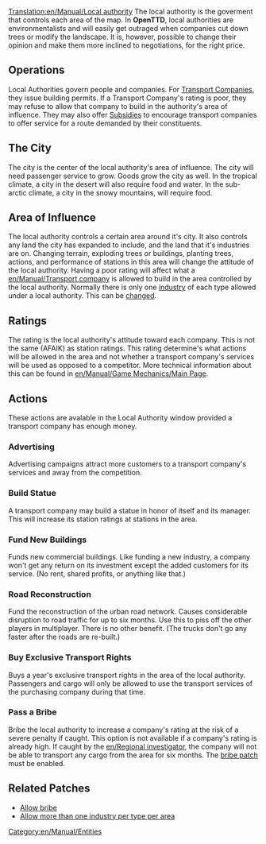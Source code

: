 [[Translation:en/Manual/Local authority]]
The local authority is the goverment that controls each area of the map. In '''OpenTTD''',
local authorities are environmentalists and will easily get outraged when companies cut down trees or modify the landscape. It is, however, possible to change their opinion
and make them more inclined to negotiations, for the right price.


==Operations==
Local Authorities govern people and companies. For [[en/Manual/Transport company|Transport Companies]], they issue building permits. If a Transport Company's rating is poor, they may refuse to allow that company to build in the authority's area of influence. They may also offer [[en/Manual/Subsidy|Subsidies]] to encourage transport companies to offer service for a route demanded by their constituents.

==The City==
The city is the center of the local authority's area of influence.
The city will need passenger service to grow. Goods grow the city as well. In the tropical climate, a city in the desert will also require food and water. In the sub-arctic climate, a city in the snowy mountains, will require food.

==Area of Influence==
The local authority controls a certain area around it's city. It also controls any land the city has expanded to include, and the land that it's industries are on. Changing terrain, exploding trees or buildings, planting trees, actions, and performance of stations in this area will change the attitude of the local authority. Having a poor rating will affect what a [[en/Manual/Transport company]] is allowed to build in the area controlled by the local authority. Normally there is only one [[en/Manual/Industries|industry]] of each type allowed  under a local authority. This can be [[en/Archive/Manual/Settings/Multiple industries per town|changed]].

==Ratings==
The rating is the local authority's attitude toward each company. This is not the same (AFAIK) as station ratings. This rating determine's what actions will be allowed in the area and not whether a transport company's services will be used as opposed to a competitor.
More technical information about this can be found in [[en/Manual/Game Mechanics/Main Page]].

==Actions==
These actions are avalable in the Local Authority window provided a transport company has enough money.

===Advertising===
Advertising campaigns attract more customers to a transport company's services and away from the competition.

===Build Statue===
A transport company may build a statue in honor of itself and its manager. This will increase its station ratings at stations in the area.

===Fund New Buildings===
Funds new commercial buildings. Like funding a new industry, a company won't get any return on its investment except the added customers for its service. (No rent, shared profits, or anything like that.)

===Road Reconstruction===
Fund the reconstruction of the urban road network. Causes considerable disruption to road traffic for up to six months. Use this to piss off the other players in multiplayer. There is no other benefit. (The trucks don't go any faster after the roads are re-built.)

===Buy Exclusive Transport Rights===
Buys a year's exclusive transport rights in the area of the local authority. Passengers and cargo will only be allowed to use the transport services of the purchasing company during that time.

===Pass a Bribe===
Bribe the local authority to increase a company's rating at the risk of a severe penalty if caught. This option is not available if a company's rating is already high. If caught by the [[en/Regional investigator]], the company will not be able to transport any cargo from the area for six months. The [[en/Archive/Manual/Settings/Bribe authority|bribe patch]] must be enabled.

==Related Patches==
*[[en/Archive/Manual/Settings/Bribe authority|Allow bribe]]
*[[en/Archive/Manual/Settings/Multiple industries per town|Allow more than one industry per type per area]]

[[Category:en/Manual/Entities]]
